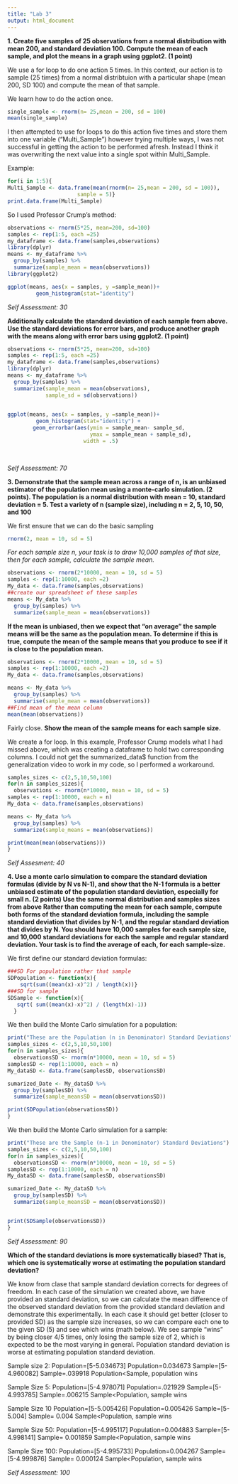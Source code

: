 ```yaml
---
title: "Lab 3"
output: html_document
---
```

**1. Create five samples of 25 observations from a normal distribution with mean 200, and standard deviation 100. Compute the mean of each sample, and plot the means in a graph using ggplot2. (1 point)**

We use a for loop to do one action 5 times. In this context, our action is to sample (25 times) from a normal distribtuion with a particular shape (mean 200, SD 100) and compute the mean of that sample. 

We learn how to do the action once.

```r
single_sample <- rnorm(n= 25,mean = 200, sd = 100)
mean(single_sample)
```
I then attempted to use for loops to do this action five times and store them into one variable ("Multi_Sample") however trying multiple ways, I was not successful in getting the action to be performed afresh. Instead I think it was overwriting the next value into a single spot within Multi_Sample.

Example:
```r
for(i in 1:5){
Multi_Sample <- data.frame(mean(rnorm(n= 25,mean = 200, sd = 100)),
                      sample = 5)}
print.data.frame(Multi_Sample)
```

So I used Professor Crump's method:
```r
observations <- rnorm(5*25, mean=200, sd=100)
samples <- rep(1:5, each =25)
my_dataframe <- data.frame(samples,observations)
library(dplyr)
means <- my_dataframe %>%
  group_by(samples) %>%
  summarize(sample_mean = mean(observations))
library(ggplot2)

ggplot(means, aes(x = samples, y =sample_mean))+
         geom_histogram(stat="identity")
```

*Self Assessment: 30*

**Additionally calculate the standard deviation of each sample from above. Use the standard deviations for error bars, and produce another graph with the means along with error bars using ggplot2. (1 point)**


```r
observations <- rnorm(5*25, mean=200, sd=100)
samples <- rep(1:5, each =25)
my_dataframe <- data.frame(samples,observations)
library(dplyr)
means <- my_dataframe %>%
  group_by(samples) %>%
  summarize(sample_mean = mean(observations),
            sample_sd = sd(observations))

      
ggplot(means, aes(x = samples, y =sample_mean))+
         geom_histogram(stat="identity") + 
        geom_errorbar(aes(ymin = sample_mean- sample_sd,
                          ymax = sample_mean + sample_sd),
                        width = .5)
                    
                      

```

*Self Assessment: 70*

**3. Demonstrate that the sample mean across a range of n, is an unbiased estimator of the population mean using a monte-carlo simulation. (2 points).
The population is a normal distribution with mean = 10, standard deviation = 5. Test a variety of n (sample size), including n = 2, 5, 10, 50, and 100**

We first ensure that we can do the basic sampling
```r
rnorm(2, mean = 10, sd = 5)
```

*For each sample size n, your task is to draw 10,000 samples of that size, then for each sample, calculate the sample mean.*
```r
observations <- rnorm(2*10000, mean = 10, sd = 5)
samples <- rep(1:10000, each =2)
My_data <- data.frame(samples,observations)
##create our spreadsheet of these samples
means <- My_data %>%
  group_by(samples) %>%
  summarize(sample_mean = mean(observations))
```

**If the mean is unbiased, then we expect that “on average” the sample means will be the same as the population mean. To determine if this is true, compute the mean of the sample means that you produce to see if it is close to the population mean.**

```r
observations <- rnorm(2*10000, mean = 10, sd = 5)
samples <- rep(1:10000, each =2)
My_data <- data.frame(samples,observations)

means <- My_data %>%
  group_by(samples) %>%
  summarise(sample_mean = mean(observations))
##Find mean of the mean column
mean(mean(observations))
```
Fairly close.
**Show the mean of the sample means for each sample size.**

We create a for loop.  In this example, Professor Crump models what I had missed above, which was creating a dataframe to hold two corresponding columns. I could not get the summarized_data$ function from the generalization video to work in my code, so I performed a workaround.

```r
samples_sizes <- c(2,5,10,50,100)
for(n in samples_sizes){
  observations <- rnorm(n*10000, mean = 10, sd = 5)
samples <- rep(1:10000, each = n)
My_data <- data.frame(samples,observations)

means <- My_data %>%
  group_by(samples) %>%
  summarize(sample_means = mean(observations))

print(mean(mean(observations)))
}

```


*Self Assesment: 40*

**4. Use a monte carlo simulation to compare the standard deviation formulas (divide by N vs N-1), and show that the N-1 formula is a better unbiased estimate of the population standard deviation, especially for small n. (2 points) Use the same normal distribution and samples sizes from above
Rather than computing the mean for each sample, compute both forms of the standard deviation formula, including the sample standard deviation that divides by N-1, and the regular standard deviation that divides by N. You should have 10,000 samples for each sample size, and 10,000 standard deviations for each the sample and regular standard deviation. Your task is to find the average of each, for each sample-size.**

We first define our standard deviation formulas:

```r
###SD For population rather that sample
SDPopulation <- function(x){
    sqrt(sum((mean(x)-x)^2) / length(x))}
###SD for sample
SDSample <- function(x){
   sqrt( sum((mean(x)-x)^2) / (length(x)-1))
  }

```
We then build the Monte Carlo simulation for a population:
```r

print("These are the Population (n in Denominator) Standard Deviations")
samples_sizes <- c(2,5,10,50,100)
for(n in samples_sizes){
  observationsSD <- rnorm(n*10000, mean = 10, sd = 5)
samplesSD <- rep(1:10000, each = n)
My_dataSD <- data.frame(samplesSD, observationsSD)

sumarized_Date <- My_dataSD %>%
  group_by(samplesSD) %>%
  summarize(sample_meansSD = mean(observationsSD))

print(SDPopulation(observationsSD))
}
```
We then build the Monte Carlo simulation for a sample:
```r
print("These are the Sample (n-1 in Denominator) Standard Deviations")
samples_sizes <- c(2,5,10,50,100)
for(n in samples_sizes){
  observationsSD <- rnorm(n*10000, mean = 10, sd = 5)
samplesSD <- rep(1:10000, each = n)
My_dataSD <- data.frame(samplesSD, observationsSD)

sumarized_Date <- My_dataSD %>%
  group_by(samplesSD) %>%
  summarize(sample_meansSD = mean(observationsSD))


print(SDSample(observationsSD))
}
```

*Self Assessment: 90*

**Which of the standard deviations is more systematically biased? That is, which one is systematically worse at estimating the population standard deviation?**

We know from clase that sample standard deviation corrects for degrees of freedom. In each case of the simulation we created above, we have provided an standard deviation, so we can calculate the mean difference of the observed standard deviation from the provided standard deviation and demonstrate this experimentally. In each case it should get better (closer to provided SD) as the sample size increases, so we can compare each one to the given SD (5) and see which wins (math below). We see sample "wins" by being closer 4/5 times, only losing the sample size of 2, which is expected to be the most varying in general. Population standard deviation is worse at estimating population standard deviation.

Sample size 2:
Population=[5-5.034673]
Population=0.034673
Sample=[5-4.960082]
Sample=.039918
Population<Sample, population wins

Sample Size 5:
Population=[5-4.978071]
Population=.021929
Sample=[5-4.993785]
Sample=.006215
Sample<Population, sample wins

Sample Size 10
Population=[5-5.005426]
Population=0.005426
Sample=[5-5.004]
Sample= 0.004
Sample<Population, sample wins

Sample Size 50:
Population=[5-4.995117]
Population=0.004883
Sample=[5-4.998141]
Sample= 0.001859
Sample<Population, sample wins

Sample Size 100:
Population=[5-4.995733]
Population=0.004267
Sample=[5-4.999876]
Sample= 0.000124
Sample<Population, sample wins

*Self Assessment: 100*

